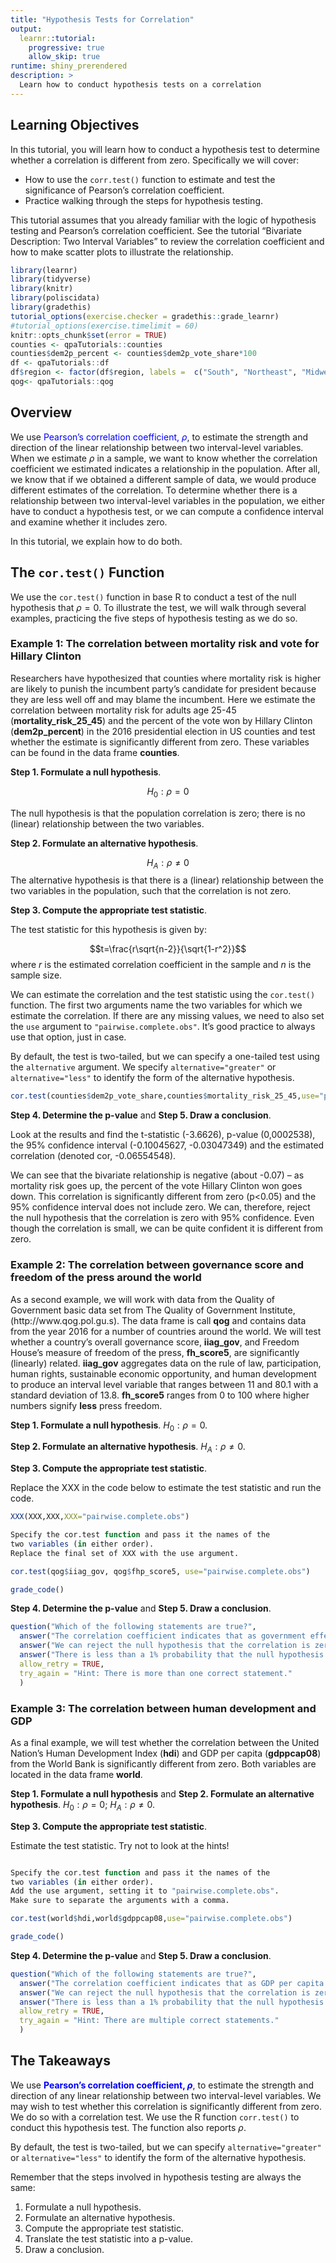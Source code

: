 ```yaml
---
title: "Hypothesis Tests for Correlation"
output: 
  learnr::tutorial:
    progressive: true
    allow_skip: true
runtime: shiny_prerendered
description: >
  Learn how to conduct hypothesis tests on a correlation
---
```


## Learning Objectives

In this tutorial, you will learn how to conduct a hypothesis test to determine whether a correlation is different from zero. Specifically we will cover:

* How to use the `corr.test()` function to estimate and test the significance of Pearson's correlation coefficient.
* Practice walking through the steps for hypothesis testing.

This tutorial assumes that you already familiar with the logic of hypothesis testing and Pearson's correlation coefficient.  See the tutorial "Bivariate Description: Two Interval Variables" to review the correlation coefficient and how to make scatter plots to illustrate the relationship.



```r
library(learnr)
library(tidyverse)
library(knitr)
library(poliscidata)
library(gradethis)
tutorial_options(exercise.checker = gradethis::grade_learnr)
#tutorial_options(exercise.timelimit = 60)
knitr::opts_chunk$set(error = TRUE)
counties <- qpaTutorials::counties
counties$dem2p_percent <- counties$dem2p_vote_share*100
df <- qpaTutorials::df
df$region <- factor(df$region, labels =  c("South", "Northeast", "Midwest", "West"))
qog<- qpaTutorials::qog
```


## Overview

We use  <span style="color:blue">Pearson's correlation coefficient, $\rho$</span>, to estimate the strength and direction of the linear relationship between two interval-level variables. When we estimate $\rho$ in a sample, we want to know whether the correlation coefficient we estimated indicates a relationship in the population. After all, we know that if we obtained a different sample of data, we would produce different estimates of the correlation.  To determine whether there is a relationship between two interval-level variables in the population, we either have to conduct a hypothesis test, or we can compute a confidence interval and examine whether it includes zero. 

In this tutorial, we explain how to do both.

## The `cor.test()` Function

We use the `cor.test()` function in base R to conduct a test of the null hypothesis that $\rho=0$. To illustrate the test, we will walk through several examples, practicing the five steps of hypothesis testing as we do so.

### Example 1:  The correlation between mortality risk and vote for Hillary Clinton

Researchers have hypothesized that counties where mortality risk is higher are likely to punish the incumbent party's candidate for president because they are less well off and may blame the incumbent. Here we estimate the correlation between mortality risk for adults age 25-45 (**mortality_risk_25_45**) and the percent of the vote won by Hillary Clinton (**dem2p_percent**) in the 2016 presidential election in US counties and test whether the estimate is significantly different from zero. These variables can be found in the data frame **counties**.

**Step 1. Formulate a null hypothesis**.

$$H_0: \rho=0$$ 

The null hypothesis is that the population correlation is zero; there is no (linear) relationship between the two variables.


**Step 2. Formulate an alternative hypothesis**.

$$H_A: \rho\ne0$$
The alternative hypothesis is that there is a (linear) relationship between the two variables in the population, such that the correlation is not zero.

**Step 3. Compute the appropriate test statistic**. 

The test statistic for this hypothesis is given by:

$$t=\frac{r\sqrt{n-2}}{\sqrt{1-r^2}}$$
where $r$ is the estimated correlation coefficient in the sample and $n$ is the sample size.

We can estimate the correlation and the test statistic using the `cor.test()` function. The first two arguments name the two variables for which we estimate the correlation. If there are any missing values, we need to also set the `use` argument to `"pairwise.complete.obs"`. It's good practice to always use that option, just in case.

By default, the test is two-tailed, but we can specify a one-tailed test using the `alternative` argument. We specify `alternative="greater"` or `alternative="less"` to identify the form of the alternative hypothesis.

```r
cor.test(counties$dem2p_vote_share,counties$mortality_risk_25_45,use="pairwise.complete.obs")
```

**Step 4. Determine the p-value** and  **Step 5. Draw a conclusion**.

Look at the results and find the t-statistic (-3.6626), p-value (0,0002538), the 95% confidence interval (-0.10045627, -0.03047349) and the estimated correlation (denoted cor, -0.06554548).

We can see that the bivariate relationship is negative (about -0.07) -- as mortality risk goes up, the percent of the vote Hillary Clinton won goes down. This correlation is significantly different from zero (p<0.05) and the 95% confidence interval does not include zero. We can, therefore, reject the null hypothesis that the correlation is zero with 95% confidence. Even though the correlation is small, we can be quite confident it is different from zero.


### Example 2:  The correlation between governance score and freedom of the press around the world


As a second example, we will work with data from the Quality of Government basic data set from The Quality of Government Institute, (http://www.qog.pol.gu.s). The data frame is call **qog** and contains data from the year 2016 for a number of countries around the world. We will test whether a country's overall governance score, **iiag_gov**, and  Freedom House's measure of freedom of the press, **fh_score5**, are significantly (linearly) related. **iiag_gov** aggregates data on the rule of law, participation, human rights, sustainable economic opportunity, and human development to produce an interval level variable that ranges between 11 and 80.1 with a standard deviation of 13.8. **fh_score5** ranges from 0 to 100 where higher numbers signify **less** press freedom. 

**Step 1. Formulate a null hypothesis**. $H_0: \rho=0$.

**Step 2. Formulate an alternative hypothesis**. $H_A: \rho\ne0$.

**Step 3. Compute the appropriate test statistic**. 

Replace the XXX in the code below to estimate the test statistic and run the code.

```r
XXX(XXX,XXX,XXX="pairwise.complete.obs")
```

```r
Specify the cor.test function and pass it the names of the
two variables (in either order).
Replace the final set of XXX with the use argument.
```

```r
cor.test(qog$iiag_gov, qog$fhp_score5, use="pairwise.complete.obs")
```

```r
grade_code()
```

**Step 4. Determine the p-value** and  **Step 5. Draw a conclusion**.

```r
question("Which of the following statements are true?",
  answer("The correlation coefficient indicates that as government effectiveness increases freedom of the press increases", correct=TRUE, message="Because higher values of **fh_score5** signify less press freedom, a negative correlation indicates greater press freedom is associated with greater government effectiveness. "),
  answer("We can reject the null hypothesis that the correlation is zero", correct=TRUE, message="Because the p-value is less than 0.05, we can reject the null hypothesis the correlation is zero with 95% confidence. "),
  answer("There is less than a 1% probability that the null hypothesis is true", correct=TRUE, message="The p-value tells us the probability the null hypothesis is true. Because it is less than 0.01, where is less than a 1% probability that the null hypothesis is true. "),
  allow_retry = TRUE,
  try_again = "Hint: There is more than one correct statement."
  )
```




### Example 3:  The correlation between human development and GDP


As a final example, we will test whether the correlation between the United Nation's Human Development Index (**hdi**) and GDP per capita  (**gdppcap08**) from the World Bank is significantly different from zero. Both variables are located in the data frame **world**.

**Step 1. Formulate a null hypothesis** and  **Step 2. Formulate an alternative hypothesis**. $H_0: \rho=0$;  $H_A: \rho\ne0$.

**Step 3. Compute the appropriate test statistic**. 

Estimate the test statistic. Try not to look at the hints!

```r

```

```r
Specify the cor.test function and pass it the names of the
two variables (in either order).
Add the use argument, setting it to "pairwise.complete.obs".
Make sure to separate the arguments with a comma.
```

```r
cor.test(world$hdi,world$gdppcap08,use="pairwise.complete.obs")
```

```r
grade_code()
```

**Step 4. Determine the p-value** and  **Step 5. Draw a conclusion**.

```r
question("Which of the following statements are true?",
  answer("The correlation coefficient indicates that as GDP per capita increases, a country's score on the human development index increases", correct=TRUE),
  answer("We can reject the null hypothesis that the correlation is zero", correct=TRUE),
  answer("There is less than a 1% probability that the null hypothesis is true", correct=TRUE),
  allow_retry = TRUE,
  try_again = "Hint: There are multiple correct statements."
  )
```



## The Takeaways

We use  <span style="color:blue">**Pearson's correlation coefficient, $\rho$**</span>, to estimate the strength and direction of any linear relationship between two interval-level variables. We may wish to test whether this correlation is significantly different from zero. We do so with a correlation test. We use the R function `corr.test()` to conduct this hypothesis test. The function also reports $\rho$.



By default, the test is two-tailed, but we can specify `alternative="greater"` or `alternative="less"` to identify the form of the alternative hypothesis.

Remember that the steps involved in hypothesis testing are always the same:

1. Formulate a null hypothesis. 
2. Formulate an alternative hypothesis.  
3. Compute the appropriate test statistic.
4. Translate the test statistic into a p-value.
5. Draw a conclusion.
